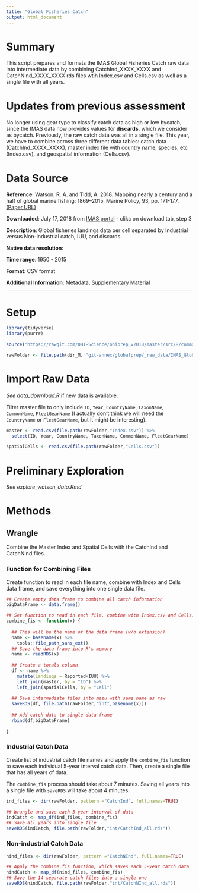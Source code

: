 ```yaml
---
title: "Global Fisheries Catch"
output: html_document
---
```


# Summary

This script prepares and formats the IMAS Global Fisheries Catch raw data into intermediate data by combining CatchInd_XXXX_XXXX and CatchNInd_XXXX_XXXX rds files wtih Index.csv and Cells.csv as well as a single file with all years.

# Updates from previous assessment

No longer using gear type to classify catch data as high or low bycatch, since the IMAS data now provides values for **discards**, which we consider as bycatch. Previously, the raw catch data was all in a single file. This year, we have to combine across three different data tables: catch data (CatchInd_XXXX_XXXX), master index file with country name, species, etc (Index.csv), and geospatial information (Cells.csv).

# Data Source

**Reference**: Watson, R. A. and Tidd, A. 2018. Mapping nearly a century and a half of global marine fishing: 1869–2015. Marine Policy, 93, pp. 171-177. [(Paper URL)](https://doi.org/10.1016/j.marpol.2018.04.023)

**Downloaded**: July 17, 2018 from [IMAS portal](http://data.imas.utas.edu.au/portal/search?uuid=ff1274e1-c0ab-411b-a8a2-5a12eb27f2c0) - clikc on download tab, step 3

**Description**:  Global fisheries landings data per cell separated by Industrial versus Non-Industrial catch, IUU, and discards.

**Native data resolution**:   

**Time range**: 1950 - 2015

**Format**:  CSV format

**Additional Information**: [Metadata](http://metadata.imas.utas.edu.au/geonetwork/srv/eng/metadata.show?uuid=ff1274e1-c0ab-411b-a8a2-5a12eb27f2c0), [Supplementary Material](https://ars.els-cdn.com/content/image/1-s2.0-S0308597X18300605-mmc1.docx)


***
  
# Setup

```r

library(tidyverse)
library(purrr)

source("https://rawgit.com/OHI-Science/ohiprep_v2018/master/src/R/common.R")

rawFolder <- file.path(dir_M, "git-annex/globalprep/_raw_data/IMAS_GlobalFisheriesLandings/d2018")

```

# Import Raw Data

_See data_download.R_ if new data is available. 

Filter master file to only include `ID`, `Year`, `CountryName`, `TaxonName`, `CommonName`, `FleetGearName` (I actually don't think we will need the `CountryName` or `FleetGearName`, but it might be interesting).

```r
master <- read.csv(file.path(rawFolder,"Index.csv")) %>% 
  select(ID, Year, CountryName, TaxonName, CommonName, FleetGearName)

spatialCells <- read.csv(file.path(rawFolder,"Cells.csv"))
```

# Preliminary Exploration

_See explore_watson_data.Rmd_

# Methods

## Wrangle 

Combine the Master Index and Spatial Cells with the CatchInd and CatchNInd files.

### Function for Combining Files

Create function to read in each file name, combine with Index and Cells data frame, and save everything into one single data file.

```r

## Create empty data frame to combine all catch information
bigDataFrame <- data.frame()

## Set function to read in each file, combine with Index.csv and Cells.csv, and save back into mazu
combine_fis <- function(x) {
  
  ## This will be the name of the data frame (w/o extension)
  name <- basename(x) %>% 
    tools::file_path_sans_ext()
  ## Save the data frame into R's memory
  name <- readRDS(x)
  
  ## Create a totals column
  df <- name %>%
    mutate(Landings = Reported+IUU) %>% 
    left_join(master, by = "ID") %>% 
    left_join(spatialCells, by = "Cell")
  
  ## Save intermediate files into mazu with same name as raw
  saveRDS(df, file.path(rawFolder,"int",basename(x)))
  
  ## Add catch data to single data frame
  rbind(df,bigDataFrame)
   
}

```

### Industrial Catch Data

Create list of industrial catch file names and apply the `combine_fis` function to save each individual 5-year interval catch data. Then, create a single file that has all years of data.

The `combine_fis` process should take about 7 minutes. Saving all years into a single file with `saveRDS` will take about 4 minutes.
```r

ind_files <- dir(rawFolder, pattern ="CatchInd", full.names=TRUE)

## Wrangle and save each 5-year interval of data
indCatch <- map_df(ind_files, combine_fis)
## Save all years into single file
saveRDS(indCatch, file.path(rawFolder,"int/CatchInd_all.rds"))

```

### Non-industrial Catch Data

```r

nind_files <- dir(rawFolder, pattern ="CatchNInd", full.names=TRUE)

## Apply the combine_fis function, which saves each 5-year catch data
nindCatch <- map_df(nind_files, combine_fis)
## Save the 14 separate catch files into a single one
saveRDS(nindCatch, file.path(rawFolder,"int/CatchNInd_all.rds"))

```

